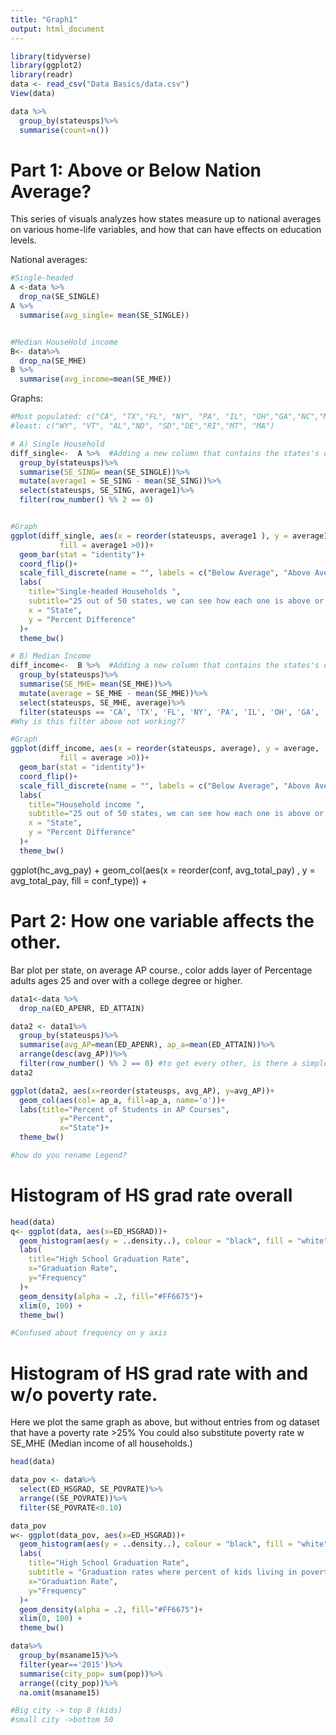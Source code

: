 ```yaml
---
title: "Graph1"
output: html_document
---
```

 
```r
library(tidyverse)
library(ggplot2)
library(readr)
data <- read_csv("Data Basics/data.csv")
View(data)
```


```r
data %>%
  group_by(stateusps)%>%
  summarise(count=n())
```
# Part 1: Above or Below Nation Average?
This series of visuals analyzes how states measure up to national averages on various home-life variables, and how that can have effects on education levels. 

National averages: 
```r
#Single-headed 
A <-data %>% 
  drop_na(SE_SINGLE)
A %>%
  summarise(avg_single= mean(SE_SINGLE))


#Median HouseHold income
B<- data%>%
  drop_na(SE_MHE)
B %>%
  summarise(avg_income=mean(SE_MHE))
```

Graphs:
```r
#Most populated: c("CA", "TX","FL", "NY", "PA", "IL", "OH","GA","NC","MI", "DC")
#least: c("WY", "VT", "AL","ND", "SD","DE","RI","MT", "MA")

# A) Single Household 
diff_single<-  A %>%  #Adding a new column that contains the states's deviation in single from the national average
  group_by(stateusps)%>%
  summarise(SE_SING= mean(SE_SINGLE))%>%
  mutate(average1 = SE_SING - mean(SE_SING))%>%
  select(stateusps, SE_SING, average1)%>%
  filter(row_number() %% 2 == 0)


#Graph
ggplot(diff_single, aes(x = reorder(stateusps, average1 ), y = average1,
           fill = average1 >0))+
  geom_bar(stat = "identity")+
  coord_flip()+
  scale_fill_discrete(name = "", labels = c("Below Average", "Above Average"))+
  labs(
    title="Single-headed Households ",
    subtitle="25 out of 50 states, we can see how each one is above or below the national average, 35.9%",
    x = "State",
    y = "Percent Difference"
  )+
  theme_bw()

# B) Median Income
diff_income<-  B %>%  #Adding a new column that contains the states's deviation in single from the national average
  group_by(stateusps)%>%
  summarise(SE_MHE= mean(SE_MHE))%>%
  mutate(average = SE_MHE - mean(SE_MHE))%>%
  select(stateusps, SE_MHE, average)%>%
  filter(stateusps == 'CA', 'TX', 'FL', 'NY', 'PA', 'IL', 'OH', 'GA', 'NC', 'MI', 'DC')
#Why is this filter above not working??

#Graph
ggplot(diff_income, aes(x = reorder(stateusps, average), y = average,
           fill = average >0))+
  geom_bar(stat = "identity")+
  coord_flip()+
  scale_fill_discrete(name = "", labels = c("Below Average", "Above Average"))+
  labs(
    title="Household income ",
    subtitle="25 out of 50 states, we can see how each one is above or below the national average, $61,08",
    x = "State",
    y = "Percent Difference"
  )+
  theme_bw()

```

ggplot(hc_avg_pay) +
  geom_col(aes(x = reorder(conf, avg_total_pay) , y = avg_total_pay, fill = conf_type)) +

# Part 2: How one variable affects the other. 
Bar plot per state, on average AP course., 
color adds layer of Percentage adults ages 25 and over with a college degree or higher.
```r
data1<-data %>% 
  drop_na(ED_APENR, ED_ATTAIN)

data2 <- data1%>%
  group_by(stateusps)%>%
  summarise(avg_AP=mean(ED_APENR), ap_a=mean(ED_ATTAIN))%>%
  arrange(desc(avg_AP))%>%
  filter(row_number() %% 2 == 0) #to get every other, is there a simpler way?
data2 

ggplot(data2, aes(x=reorder(stateusps, avg_AP), y=avg_AP))+
  geom_col(aes(col= ap_a, fill=ap_a, name='o'))+
  labs(title="Percent of Students in AP Courses",
           y="Percent", 
           x="State")+
  theme_bw()

#how do you rename Legend?
```


# Histogram of HS grad rate overall
```r
head(data)
q<- ggplot(data, aes(x=ED_HSGRAD))+
  geom_histogram(aes(y = ..density..), colour = "black", fill = "white", binwidth = 2)+
  labs(
    title="High School Graduation Rate",
    x="Graduation Rate",
    y="Frequency"
  )+
  geom_density(alpha = .2, fill="#FF6675")+
  xlim(0, 100) + 
  theme_bw()

#Confused about frequency on y axis
```


# Histogram of HS grad rate with and w/o poverty rate. 
Here we plot the same graph as above, but without entries from og dataset that have a poverty rate >25%
You could also substitute poverty rate w SE_MHE (Median income of all households.) 
```r
head(data)

data_pov <- data%>%
  select(ED_HSGRAD, SE_POVRATE)%>%
  arrange((SE_POVRATE))%>%
  filter(SE_POVRATE<0.10)

data_pov
w<- ggplot(data_pov, aes(x=ED_HSGRAD))+
  geom_histogram(aes(y = ..density..), colour = "black", fill = "white", binwidth = 2)+
  labs(
    title="High School Graduation Rate",
    subtitle = "Graduation rates where percent of kids living in poverty less than 10%",
    x="Graduation Rate",
    y="Frequency"
  )+
  geom_density(alpha = .2, fill="#FF6675")+
  xlim(0, 100) + 
  theme_bw()
```


```r
data%>%
  group_by(msaname15)%>%
  filter(year=='2015')%>%
  summarise(city_pop= sum(pop))%>%
  arrange((city_pop))%>%
  na.omit(msaname15)

#Big city -> top 8 (kids)
#small city ->bottom 50 
```











